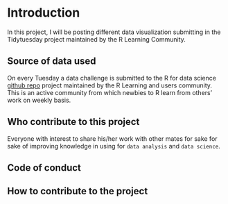# Introduction

In this project, I will be posting different data visualization submitting in the Tidytuesday project maintained by the R Learning Community.

## Source of data used

On every Tuesday a data challenge is submitted to the R for data science [github repo](https://github.com/rfordatascience/tidytuesday) project maintained by the R Learning and users community. 
This is an active community from which newbies to R learn from others' work on weekly basis. 

## Who contribute to this project

Everyone with interest to share his/her work with other mates for sake for sake of improving knowledge in using for `data analysis` and `data science`.

## Code of conduct


## How to contribute to the project


## 
